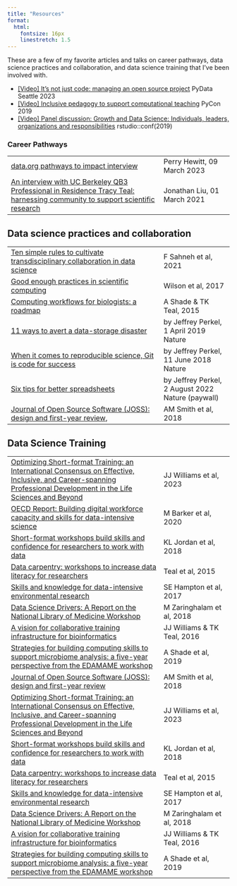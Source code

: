 ```yaml
---
title: "Resources"
format:
  html: 
    fontsize: 16px
    linestretch: 1.5
---
```


These are a few of my favorite articles and talks on career pathways, data science practices and collaboration, and data science training that I've been involved with.

* [\[Video\] It's not just code: managing an open source project](https://www.youtube.com/watch?v=CiXhTA6zkjA) PyData Seattle 2023
* [\[Video\] Inclusive pedagogy to support computational teaching](https://www.youtube.com/watch?v=IYADM3-0QSM) PyCon 2019
* [\[Video\] Panel discussion: Growth and Data Science: Individuals, leaders, organizations and responsibilities](https://posit.co/resources/videos/panel-discussion-growth-and-data-science-individuals-leaders-organizations-and-responsibilities/) rstudio::conf(2019)


### Career Pathways

|                                                                                                                                                                               |                                                   |
|-------------------------------------------------|-----------------------|
| [data.org pathways to impact interview](https://data.org/news/pathways-to-impact-tracy-teal/) | Perry Hewitt, 09 March 2023 |
| [An interview with UC Berkeley QB3 Professional in Residence Tracy Teal: harnessing community to support scientific research](https://qb3.berkeley.edu/news/an-interview-with-professional-in-residence-tracy-teal-harnessing-community-to-support-scientific-research/) |  Jonathan Liu, 01 March 2021 |


## Data science practices and collaboration

|                                                                                                                                                                               |                                                   |
|-------------------------------------------------|-----------------------|
| [Ten simple rules to cultivate transdisciplinary collaboration in data science](https://journals.plos.org/ploscompbiol/article?id=10.1371/journal.pcbi.1008879)               | F Sahneh et al, 2021                              |
| [Good enough practices in scientific computing](https://journals.plos.org/ploscompbiol/article?id=10.1371/journal.pcbi.1005510)                                               | Wilson et al, 2017                                |
| [Computing workflows for biologists: a roadmap](https://journals.plos.org/plosbiology/article?id=10.1371/journal.pbio.1002303)                                                | A Shade & TK Teal, 2015                           |
| [11 ways to avert a data-storage disaster](https://www.nature.com/articles/d41586-019-01040-w)                                                                                | by Jeffrey Perkel, 1 April 2019 Nature            |
| [When it comes to reproducible science, Git is code for success](https://www.nature.com/nature-index/news-blog/when-it-comes-to-reproducible-science-git-is-code-for-success) | by Jeffrey Perkel, 11 June 2018 Nature            |
| [Six tips for better spreadsheets](https://www.nature.com/articles/d41586-022-02076-1)                                                                                        | by Jeffrey Perkel, 2 August 2022 Nature (paywall) |
| [Journal of Open Source Software (JOSS): design and first-year review](https://peerj.com/articles/cs-147.pdf),                                                                | AM Smith et al, 2018                              |

## Data Science Training

|                                                                                                                                                                                                                                   |                             |
|-------------------------------------------------|-----------------------|
| [Optimizing Short-format Training: an International Consensus on Effective, Inclusive, and Career-spanning Professional Development in the Life Sciences and Beyond](https://www.biorxiv.org/content/10.1101/2023.03.10.531570v1) | JJ Williams et al, 2023     |
| [OECD Report: Building digital workforce capacity and skills for data-intensive science](https://www.research.ed.ac.uk/en/publications/building-digital-workforce-capacity-and-skills-for-data-intensive)                         | M Barker et al, 2020        |
| [Short-format workshops build skills and confidence for researchers to work with data](https://peer.asee.org/short-format-workshops-build-skills-and-confidence-for-researchers-to-work-with-data)                                | KL Jordan et al, 2018       |
| [Data carpentry: workshops to increase data literacy for researchers](http://ijdc.net/index.php/ijdc/article/view/10.1.135)                                                                                                       | Teal et al, 2015            |
| [Skills and knowledge for data-intensive environmental research](https://academic.oup.com/bioscience/article/67/6/546/3784601)                                                                                                    | SE Hampton et al, 2017      |
| [Data Science Drivers: A Report on the National Library of Medicine Workshop](https://www.nlm.nih.gov/od/osi/documents/DS_Drivers_FullReport_FINALB.pdf)                                                                          | M Zaringhalam et al, 2018   |
| [A vision for collaborative training infrastructure for bioinformatics](https://nyaspubs.onlinelibrary.wiley.com/doi/abs/10.1111/nyas.13207)                                                                                      | JJ Williams & TK Teal, 2016 |
| [Strategies for building computing skills to support microbiome analysis: a five-year perspective from the EDAMAME workshop](https://journals.asm.org/doi/full/10.1128/mSystems.00297-19)                                         | A Shade et al, 2019         |
|  [Journal of Open Source Software (JOSS): design and first-year review](https://peerj.com/articles/cs-147.pdf) | AM Smith et al, 2018 |
| [Optimizing Short-format Training: an International Consensus on Effective, Inclusive, and Career-spanning Professional Development in the Life Sciences and Beyond](https://www.biorxiv.org/content/10.1101/2023.03.10.531570v1) | JJ Williams et al, 2023 |
|  [Short-format workshops build skills and confidence for researchers to work with data](https://peer.asee.org/short-format-workshops-build-skills-and-confidence-for-researchers-to-work-with-data) | KL Jordan et al, 2018 |
| [Data carpentry: workshops to increase data literacy for researchers](http://ijdc.net/index.php/ijdc/article/view/10.1.135) | Teal et al, 2015 |
| [Skills and knowledge for data-intensive environmental research](https://academic.oup.com/bioscience/article/67/6/546/3784601) | SE Hampton et al, 2017 |
| [Data Science Drivers: A Report on the National Library of Medicine Workshop](https://www.nlm.nih.gov/od/osi/documents/DS_Drivers_FullReport_FINALB.pdf) | M Zaringhalam et al, 2018 |
| [A vision for collaborative training infrastructure for bioinformatics](https://nyaspubs.onlinelibrary.wiley.com/doi/abs/10.1111/nyas.13207) | JJ Williams & TK Teal, 2016 |
| [Strategies for building computing skills to support microbiome analysis: a five-year perspective from the EDAMAME workshop](https://journals.asm.org/doi/full/10.1128/mSystems.00297-19) | A Shade et al, 2019 |
